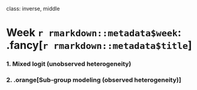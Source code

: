 
class: inverse, middle

# Week `r rmarkdown::metadata$week`: .fancy[`r rmarkdown::metadata$title`]

### 1. Mixed logit (unobserved heterogeneity)
### 2. .orange[Sub-group modeling (observed heterogeneity)]
